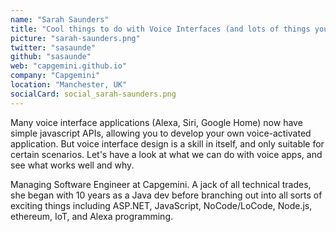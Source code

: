 ```yaml
---
name: "Sarah Saunders"
title: "Cool things to do with Voice Interfaces (and lots of things you shouldn't)"
picture: "sarah-saunders.png"
twitter: "sasaunde"
github: "sasaunde"
web: "capgemini.github.io"
company: "Capgemini"
location: "Manchester, UK"
socialCard: social_sarah-saunders.png
---
```



<Youtube
  src="l9pUqN39VIo"
  title="Cool things to do with Voice Interfaces (and lots of things you shouldn't)"
/>

<Tweet
  title="Sketchnotes from the talk of Sarah Saunders at JSConf Budapest 2022"
  id="1532331547092828160"
/>

<Flickr
  title="Sarah Saunders at JSConf Budapest 2022"
  href="https://www.flickr.com/photos/jsconfbp/albums/72177720299684626"
  image="https://live.staticflickr.com/65535/52136500555_bd2f5589a9_c.jpg"
/>

<p>
  Many voice interface applications (Alexa, Siri, Google Home) now have simple javascript APIs, allowing you to develop your own voice-activated application. But voice interface design is a skill in itself, and only suitable for certain scenarios. Let's have a look at what we can do with voice apps, and see what works well and why.
</p>

<p>
  Managing Software Engineer at Capgemini. A jack of all technical trades, she began with 10 years as a Java dev before branching out into all sorts of exciting things including ASP.NET, JavaScript, NoCode/LoCode, Node.js, ethereum, IoT, and Alexa programming.
</p>
